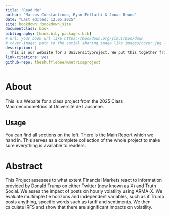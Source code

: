 ```yaml
--- 
title: "Read Me"
author: "Marcos Constantinou, Ryan Fellarhi & Jonas Bruno"
date: "Last edited: 12.05.2025"
site: bookdown::bookdown_site
documentclass: book
bibliography: [book.bib, packages.bib]
# url: your book url like https://bookdown.org/yihui/bookdown
# cover-image: path to the social sharing image like images/cover.jpg -> Do Later
description: |
  This is our website for a Universityproject. We put this together from a basic bookdown example so there might be some stuff in here from that.
link-citations: yes
github-repo: theshufflebee/mmetricsproject
---
```


# About

This is a Website for a class project from the 2025 Class Macroeconometrics at Université de Lausanne.

## Usage 

You can find all sections on the left. There is the Main Report which we hand in. This serves as a complete collection of the whole project to make sure everything is available to readers.

# Abstract 

This Project assesses to what extent Financial Markets react to information provided by Donald Trump on either Twitter (now known as X) and Truth Social. We asses the impact of posts on hourly volatility using ARMA-X. We evaluate multimple tie horizons and independent variables, such as if Trump posts anything, specific words such as tariff and sentiments. We then calculate IRFS and show that there are significant impacts on volatility.
